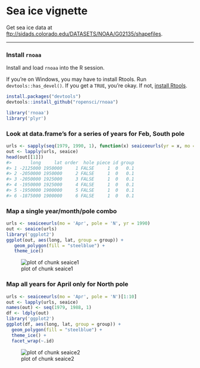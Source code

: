 <!--
%\VignetteEngine{knitr::knitr}
%\VignetteIndexEntry{Sea ice vignette}
%\VignetteEncoding{UTF-8}
-->



Sea ice vignette
======

Get sea ice data at [ftp://sidads.colorado.edu/DATASETS/NOAA/G02135/shapefiles](ftp://sidads.colorado.edu/DATASETS/NOAA/G02135/shapefiles).

********************

### Install `rnoaa`

Install and load `rnoaa` into the R session.

If you're on Windows, you may have to install Rtools. Run `devtools::has_devel()`. If you get a `TRUE`, you're okay. If not, [install Rtools](http://cran.r-project.org/bin/windows/Rtools/).


```r
install.packages("devtools")
devtools::install_github("ropensci/rnoaa")
```


```r
library('rnoaa')
library('plyr')
```

### Look at data.frame's for a series of years for Feb, South pole


```r
urls <- sapply(seq(1979, 1990, 1), function(x) seaiceeurls(yr = x, mo = 'Feb', pole = 'S'))
out <- lapply(urls, seaice)
head(out[[1]])
#>       long     lat order  hole piece id group
#> 1 -2125000 1950000     1 FALSE     1  0   0.1
#> 2 -2050000 1950000     2 FALSE     1  0   0.1
#> 3 -2050000 1925000     3 FALSE     1  0   0.1
#> 4 -1950000 1925000     4 FALSE     1  0   0.1
#> 5 -1950000 1900000     5 FALSE     1  0   0.1
#> 6 -1875000 1900000     6 FALSE     1  0   0.1
```

### Map a single year/month/pole combo


```r
urls <- seaiceeurls(mo = 'Apr', pole = 'N', yr = 1990)
out <- seaice(urls)
library('ggplot2')
ggplot(out, aes(long, lat, group = group)) +
   geom_polygon(fill = "steelblue") +
   theme_ice()
```

![plot of chunk seaice1](figure/seaice1-1.png)

### Map all years for April only for North pole


```r
urls <- seaiceeurls(mo = 'Apr', pole = 'N')[1:10]
out <- lapply(urls, seaice)
names(out) <- seq(1979, 1988, 1)
df <- ldply(out)
library('ggplot2')
ggplot(df, aes(long, lat, group = group)) +
  geom_polygon(fill = "steelblue") +
  theme_ice() +
  facet_wrap(~.id)
```

![plot of chunk seaice2](figure/seaice2-1.png)
